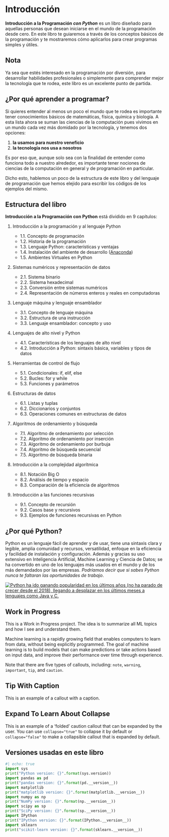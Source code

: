 # Introducción {.unnumbered}

**Introducción a la Programación *con Python*** es un libro diseñado para aquellas personas que desean iniciarse en el mundo de la programación desde cero. En este libro te guiaremos a través de los conceptos básicos de la programación y te mostraremos cómo aplicarlos para crear programas simples y útiles. 

::: {.callout-note}
## Nota
Ya sea que estés interesado en la programación por diversión, para desarrollar habilidades profesionales o simplemente para comprender mejor la tecnología que te rodea, este libro es un excelente punto de partida.
:::

## ¿Por qué aprender a programar?

Si quieres entender al menos un poco el mundo que te rodea es importante tener conocimientos básicos de matemáticas, física, química y biología. A esta lista ahora se suman las ciencias de la computación pues vivimos en un mundo cada vez más domidado por la tecnología, y tenemos dos opciones:

1. **la usamos para nuestro veneficio**
2. **la tecnología nos usa a nosotros** 

Es por eso que, aunque solo sea con la finalidad de entender como funciona todo a nuestro alrededor, es importante tener nociones de ciencias de la computación en general y de programación en particular.

Dicho esto, hablemos un poco de la estructura de este libro y del lenguaje de programación que hemos elejido para escribir los códigos de los ejemplos del mismo.

## Estructura del libro

**Introducción a la Programación con Python** está dividido en 9 capítulos:

1. Introducción a la programación y al lenguaje Python

    + 1.1. Concepto de programación
    + 1.2. Historia de la programación
    + 1.3. Lenguaje Python: características y ventajas
    + 1.4. Instalación del ambiente de desarrollo ([Anaconda](https://www.anaconda.com/))
    + 1.5. Ambientes Virtuales en Python
    
2. Sistemas numéricos y representación de datos

    + 2.1. Sistema binario
    + 2.2. Sistema hexadecimal
    + 2.3. Conversión entre sistemas numéricos
    + 2.4. Representación de números enteros y reales en computadoras

3. Lenguaje máquina y lenguaje ensamblador

    + 3.1. Concepto de lenguaje máquina
    + 3.2. Estructura de una instrucción
    + 3.3. Lenguaje ensamblador: concepto y uso

4. Lenguajes de alto nivel y Python

    + 4.1. Características de los lenguajes de alto nivel
    + 4.2. Introducción a Python: sintaxis básica, variables y tipos de datos

5. Herramientas de control de flujo

    + 5.1. Condicionales: if, elif, else
    + 5.2. Bucles: for y while
    + 5.3. Funciones y parámetros

6. Estructuras de datos

    + 6.1. Listas y tuplas
    + 6.2. Diccionarios y conjuntos
    + 6.3. Operaciones comunes en estructuras de datos

7. Algoritmos de ordenamiento y búsqueda

    + 7.1. Algoritmo de ordenamiento por selección
    + 7.2. Algoritmo de ordenamiento por inserción
    + 7.3. Algoritmo de ordenamiento por burbuja
    + 7.4. Algoritmo de búsqueda secuencial
    + 7.5. Algoritmo de búsqueda binaria

8. Introducción a la complejidad algorítmica

    + 8.1. Notación Big O
    + 8.2. Análisis de tiempo y espacio
    + 8.3. Comparación de la eficiencia de algoritmos

9. Introducción a las funciones recursivas

    + 9.1. Concepto de recursión
    + 9.2. Casos base y recursivos
    + 9.3. Ejemplos de funciones recursivas en Python


## ¿Por qué Python?

Python es un lenguaje fácil de aprender y de usar, tiene una sintaxis clara y legible, amplia comunidad y recursos, versatilidad, enfoque en la eficiencia y facilidad de instalación y configuración. Además y gracias su uso extensivo en Inteligencia Artificial, Machine Learning y Ciencia de Datos; se ha convertido en uno de los lenguajes más usados en el mundo y de los más demandados por las empresas. *Podríamos decir que si sabes Python nunca te faltaran las oportunidades de trabajo*.

[![Python ha ido ganando popularidad en los últimos años (no ha parado de crecer desde el 2018), llegando a desplazar en los últimos meses a lenguajes como Java y C.](img/tiobe_index.png)](https://www.tiobe.com/tiobe-index/)




::: {.callout-caution}
## Work in Progress
This is a Work in Progress project. The idea is to summarize all ML topics and how I see and understand them.
:::

Machine learning is a rapidly growing field that enables computers to learn from data, without being explicitly programmed. The goal of machine learning is to build models that can make predictions or take actions based on input data, and improve their performance over time through experience.

::: {.callout-note}
Note that there are five types of callouts, including:
`note`, `warning`, `important`, `tip`, and `caution`.
:::

::: {.callout-tip}
## Tip With Caption

This is an example of a callout with a caption.
:::

::: {.callout-caution collapse="true"}
## Expand To Learn About Collapse

This is an example of a 'folded' caution callout that can be expanded by the user. You can use `collapse="true"` to collapse it by default or `collapse="false"` to make a collapsible callout that is expanded by default.
:::

## Versiones usadas en este libro

```python

#| echo: true
import sys
print("Python version: {}".format(sys.version))
import pandas as pd
print("pandas version: {}".format(pd.__version__))
import matplotlib
print("matplotlib version: {}".format(matplotlib.__version__))
import numpy as np
print("NumPy version: {}".format(np.__version__))
import scipy as sp
print("SciPy version: {}".format(sp.__version__))
import IPython
print("IPython version: {}".format(IPython.__version__))
import sklearn
print("scikit-learn version: {}".format(sklearn.__version__))
```